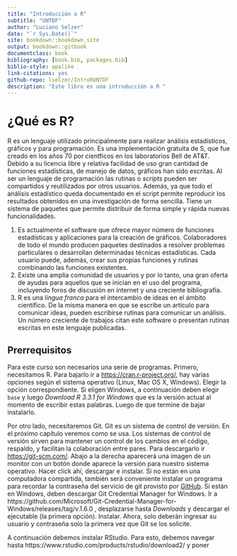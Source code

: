 ```yaml
--- 
title: "Introducción a R"
subtitle: "UNTDF"
author: "Luciano Selzer"
date: "`r Sys.Date()`"
site: bookdown::bookdown_site
output: bookdown::gitbook
documentclass: book
bibliography: [book.bib, packages.bib]
biblio-style: apalike
link-citations: yes
github-repo: lselzer/IntroRUNTDF
description: "Este libro es una introducción a R "
---
```


# ¿Qué es R?


R es un lenguaje utilizado principalmente para realizar análisis estadísticos, 
gráficos y para programación. Es una implementación gratuita de S, que fue 
creado en los años 70 por cientficos en los laboratorios Bell de AT&T. Debido a su
licencia libre y relativa facilidad de uso gran cantidad de funciones 
estadísticas, de manejo de datos, gráficos han sido escritas. Al ser un lenguaje
de programación las rutinas o *scripts* pueden ser compartidos y reutilizados 
por otros usuarios. Además, ya que todo el análisis estadístico queda 
documentado en el script permite reproducir los resultados obtenidos en una
investigación de forma sencilla. Tiene un sistema de paquetes que permite
distribuir de forma simple y rápida nuevas funcionalidades.

1. Es actualmente el software que ofrece mayor número de funciones estadísticas 
y aplicaciones para la creación de gráficos. Colaboradores de todo el mundo 
producen paquetes destinados a resolver problemas particulares o desarrollan 
determinadas técnicas estadísticas. Cada usuario puede, además, crear sus
propias funciones y rutinas combinando las funciones existentes.   
2. Existe una amplia comunidad de usuarios y por lo tanto, una gran oferta de 
ayudas para aquellos que se inician en el uso del programa, incluyendo foros de 
discusión en internet y una creciente bibliografía.   
3. R es una *lingua franca* para el intercambio de ideas en el ámbito 
científico. De la misma manera en que se escribe un artículo para comunicar
ideas, pueden escribirse rutinas para comunicar un análisis. Un número 
creciente de trabajos citan este software o presentan rutinas escritas en este
lenguaje publicadas.   

## Prerrequisitos

Para este curso son necesarios una serie de programas. Primero, necesitamos
R. Para bajarlo ir a [https://cran.r-project.org/](https://cran.r-project.org/),
hay varias opciones según el sistema operativo (Linux, Mac OS X, Windows). 
Elegir la opción correspondiente. Si eligen Windows, a continuación deben elegir
`base` y luego *Download R 3.3.1 for Windows* que es la versión actual al 
momento de escribir estas palabras. Luego de que termine de bajar instalarlo.

Por otro lado, necesitaremos Git. Git es un sistema de control de versión. En 
el próximo capítulo veremos como se usa. Los sistemas de control de versión 
sirven para mantener un control de los cambios en el código, respaldo, y 
facilitan la colaboración entre pares. Para descargarlo ir 
[https://git-scm.com/](https://git-scm.com/). Abajo a la derecha aparecerá una
imagen de un monitor con un botón donde aparece la versión para nuestro sistema
operativo. Hacer click ahí, descargar e instalar. Si no están en una computadora
compartida, también será conveniente instalar un programa para recordar la 
contraseña del servicio de git provisto por [GitHub](https://github.com). Si 
están en Windows, deben descargar Git Credential Manager for Windows. Ir a 
https://github.com/Microsoft/Git-Credential-Manager-for-Windows/releases/tag/v.1.6.0
, desplazarse hasta *Downloads* y descargar el ejecutable (la primera opción).
Instalar. Ahora, solo deberán ingresar su usuario y contraseña solo la primera
vez que Git se los solicite.

A continuación debemos instalar RStudio. Para esto, debemos navegar hasta
https://www.rstudio.com/products/rstudio/download2/ y poner